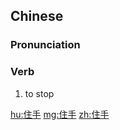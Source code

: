 ==Chinese==
{{zh-forms}}

===Pronunciation===
{{zh-pron
|m=zhùshǒu
|ma=Zh-zhùshou.ogg
|c=zyu6 sau2
|mn=chū-chhiú
|cat=v
}}

===Verb===
{{zh-verb}}

# to stop {{gloss|what one is doing}}

[[hu:住手]]
[[mg:住手]]
[[zh:住手]]